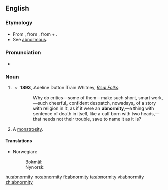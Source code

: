 ==English==

===Etymology===
* From {{etyl|LL.}} {{term|lang=la|abnormitas}}, from {{etyl|la}} {{term|abnormis||irregular, abnormal|lang=la}}, from {{term|ab|lang=la}} + {{term|norm||rule, pattern|lang=la}}.
* See [[abnormous]].

===Pronunciation===
* {{a|US}} {{IPA|/æb.ˈɔɹ.mədi/}}

===Noun===
{{en-noun|abnormities}}

# {{archaic}} {{alternate form of |abnormality}}
#* '''1893''', Adeline Dutton Train Whitney, ''[http://www.gutenberg.org/etext/13997 Real Folks]'':
#*: Why do critics—some of them—make such short, smart work,—such cheerful, confident despatch, nowadays, of a story with religion in it, as if it were an '''abnormity''',—a thing with sentence of death in itself, like a calf born with two heads,—that needs not their trouble, save to name it as it is?
# A [[monstrosity]].

====Translations====
{{trans-top|departure from the ordinary type}}
* Norwegian:
*: Bokmål: {{t+|no|abnormitet|m}}
*: Nynorsk: {{t-|nn|abnormitet|m|xs=Norwegian Nynorsk}}
{{trans-mid}}
{{trans-bottom}}

[[hu:abnormity]]
[[no:abnormity]]
[[fi:abnormity]]
[[ta:abnormity]]
[[vi:abnormity]]
[[zh:abnormity]]